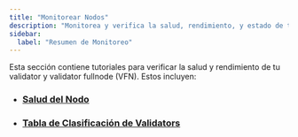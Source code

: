 ```yaml
---
title: "Monitorear Nodos"
description: "Monitorea y verifica la salud, rendimiento, y estado de tu validator y validator fullnode (VFN) con guías completas de verificación."
sidebar:
  label: "Resumen de Monitoreo"
---
```


Esta sección contiene tutoriales para verificar la salud y rendimiento de tu validator y validator fullnode (VFN). Estos incluyen:

- ### [Salud del Nodo](/es/network/nodes/validator-node/verify-nodes/node-liveness-criteria)
- ### [Tabla de Clasificación de Validators](/es/network/nodes/validator-node/verify-nodes/leaderboard-metrics)
